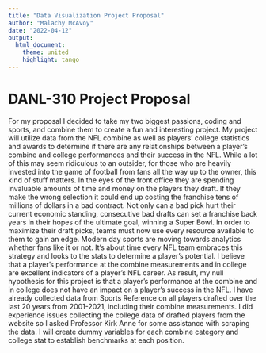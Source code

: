 ```yaml
---
title: "Data Visualization Project Proposal"
author: "Malachy McAvoy"
date: "2022-04-12"
output:
  html_document:
    theme: united
    highlight: tango
---
```


# DANL-310 Project Proposal   

  For my proposal I decided to take my two biggest passions, coding and sports, and combine them to create a fun and interesting project. My project will utilize data from the NFL combine as well as players’ college statistics and awards to determine if there are any relationships between a player’s combine and college performances and their success in the NFL.
	While a lot of this may seem ridiculous to an outsider, for those who are heavily invested into the game of football from fans all the way up to the owner, this kind of stuff matters. In the eyes of the front office they are spending invaluable amounts of time and money on the players they draft. If they make the wrong selection it could end up costing the franchise tens of millions of dollars in a bad contract. Not only can a bad pick hurt their current economic standing, consecutive bad drafts can set a franchise back years in their hopes of the ultimate goal, winning a Super Bowl. In order to maximize their draft picks, teams must now use every resource available to them to gain an edge. Modern day sports are moving towards analytics whether fans like it or not. It's about time every NFL team embraces this strategy and looks to the stats to determine a player’s potential.
	I believe that a player’s performance at the combine measurements and in college are excellent indicators of a player’s NFL career. As result, my null hypothesis for this project is that a player’s performance at the combine and in college does not have an impact on a player’s success in the NFL. I have already collected data from Sports Reference on all players drafted over the last 20 years from 2001-2021, including their combine measurements. I did experience issues collecting the college data of drafted players from the website so I asked Professor Kirk Anne for some assistance with scraping the data. I will create dummy variables for each combine category and college stat to establish benchmarks at each position.


